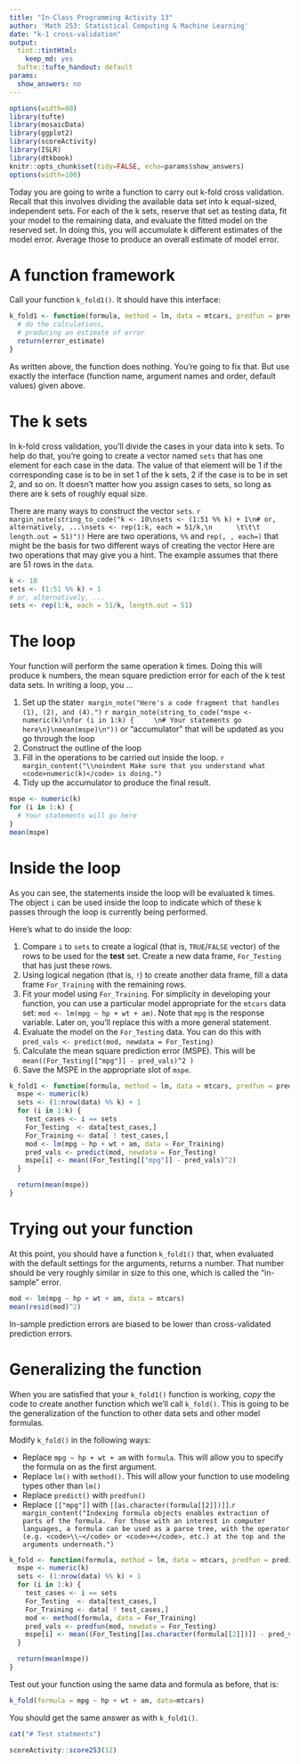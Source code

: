 ```yaml
---
title: "In-Class Programming Activity 13"
author: 'Math 253: Statistical Computing & Machine Learning'
date: "k-1 cross-validation"
output:
  tint::tintHtml:
    keep_md: yes
  tufte::tufte_handout: default
params:
  show_answers: no
---
```


```r
options(width=80)
library(tufte)
library(mosaicData)
library(ggplot2)
library(scoreActivity)
library(ISLR)
library(dtkbook)
knitr::opts_chunk$set(tidy=FALSE, echo=params$show_answers)
options(width=100)
```

Today you are going to write a function to carry out k-fold cross validation.
Recall that this involves dividing the available data set into k equal-sized, independent sets.  For each of the k sets, reserve that set as testing data, fit your model to the remaining data, and evaluate the fitted model on the reserved set.  In doing this, you will accumulate k different estimates of the model error.  Average those to produce an overall estimate of model error.

# A function framework

Call your function `k_fold1()`.  It should have this interface:
```r
k_fold1 <- function(formula, method = lm, data = mtcars, predfun = predict, k = 10) {
  # do the calculations, 
  # producing an estimate of error
  return(error_estimate)
}
```

As written above, the function does nothing.  You're going to fix that.  But use exactly the interface (function name, argument names and order, default values) given above.

# The k sets

In k-fold cross validation, you'll divide the cases in your data into k sets. To help do that, you're going to create a vector named `sets` that has one element for each case in the data. The value of that element will be 1 if the corresponding case is to be in set 1 of the k sets, 2 if the case is to be in set 2, and so on.  It doesn't matter how you assign cases to sets, so long as there are k sets of roughly equal size.

There are many ways to construct the vector `sets`.  `r margin_note(string_to_code("k <- 10\nsets <- (1:51 %% k) + 1\n# or, alternatively, ...\nsets <- rep(1:k, each = 51/k,\n      \t\t\t       length.out = 51)"))` Here are two operations, `%%` and `rep(, , each=)` that might be the basis for two different ways of creating the vector Here are two operations that may give you a hint. The example assumes that there are 51 rows in the `data`.


```r
k <- 10
sets <- (1:51 %% k) + 1
# or, alternatively, ...
sets <- rep(1:k, each = 51/k, length.out = 51)
```

# The loop

Your function will perform the same operation k times.  Doing this will produce k numbers, the mean square prediction error for each of the k test data sets.  In writing a loop, you ... 


1. Set up the state`r margin_note("Here's a code fragment that handles (1), (2), and (4).")` `r margin_note(string_to_code("mspe <- numeric(k)\nfor (i in 1:k) {     \n# Your statements go here\n}\nmean(mspe)\n"))` or "accumulator" that will be updated as you go through the loop
2. Construct the outline of the loop
3. Fill in the operations to be carried out inside the loop. `r margin_content("\\noindent Make sure that you understand what <code>numeric(k)</code> is doing.")`
4. Tidy up the accumulator to produce the final result.
    

```r
mspe <- numeric(k)
for (i in 1:k) {
  # Your statements will go here
}
mean(mspe)
```



# Inside the loop

As you can see, the statements inside the loop will be evaluated k times.  The object `i` can be used inside the loop to indicate which of these k passes through the loop is currently being performed.

Here's what to do inside the loop:

1. Compare `i` to `sets` to create a logical (that is, `TRUE`/`FALSE` vector) of the rows to be used for the **test** set. Create a new data frame, `For_Testing` that has just these rows.
2. Using logical negation (that is, `!`) to create another data frame, fill a data frame `For_Training` with the remaining rows.
3. Fit your model using `For_Training`.  For simplicity in developing your function, you can use a particular model appropriate for the `mtcars` data set: `mod <- lm(mpg ~ hp + wt + am)`.  Note that `mpg` is the response variable.  Later on, you'll replace this with a more general statement.
4. Evaluate the model on the `For_Testing` data. You can do this with `pred_vals <- predict(mod, newdata = For_Testing)`
5. Calculate the mean square prediction error (MSPE). This will be `mean((For_Testing[["mpg"]] - pred_vals)^2 )`
6. Save the MSPE in the appropriate slot of `mspe`.


```r
k_fold1 <- function(formula, method = lm, data = mtcars, predfun = predict, k = 10) {
  mspe <- numeric(k)
  sets <- (1:nrow(data) %% k) + 1 
  for (i in 1:k) {
    test_cases <- i == sets
    For_Testing  <- data[test_cases,]
    For_Training <- data[ ! test_cases,]
    mod <- lm(mpg ~ hp + wt + am, data = For_Training)
    pred_vals <- predict(mod, newdata = For_Testing)
    mspe[i] <- mean((For_Testing[["mpg"]] - pred_vals)^2)
  }

  return(mean(mspe))
}
```

# Trying out your function

At this point, you should have a function `k_fold1()` that, when evaluated with the default settings for the arguments, returns a number.  That number should be very roughly similar in size to this one, which is called the "in-sample" error.
```r
mod <- lm(mpg ~ hp + wt + am, data = mtcars)
mean(resid(mod)^2)
```
In-sample prediction errors are biased to be lower than cross-validated prediction errors.

# Generalizing the function

When you are satisfied that your `k_fold1()` function is working, *copy* the code to create another function which we'll call `k_fold()`.  This is going to be the generalization of the function to other data sets and other model formulas.

Modify `k_fold()` in the following ways:

* Replace `mpg ~ hp + wt + am` with `formula`.  This will allow you to specify the formula on as the first argument.
* Replace `lm()` with `method()`.  This will allow your function to use modeling types other than `lm()`
* Replace `predict()` with `predfun()`
* Replace `[["mpg"]]` with `[[as.character(formula[[2]])]]`.`r margin_content("Indexing formula objects enables extraction of parts of the formula.  For those with an interest in computer languages, a formula can be used as a parse tree, with the operator (e.g. <code>\\~</code> or <code>+</code>, etc.) at the top and the arguments underneath.")`

```r
k_fold <- function(formula, method = lm, data = mtcars, predfun = predict, k = 10) {
  mspe <- numeric(k)
  sets <- (1:nrow(data) %% k) + 1 
  for (i in 1:k) {
    test_cases <- i == sets
    For_Testing  <- data[test_cases,]
    For_Training <- data[ ! test_cases,]
    mod <- method(formula, data = For_Training)
    pred_vals <- predfun(mod, newdata = For_Testing)
    mspe[i] <- mean((For_Testing[[as.character(formula[[2]])]] - pred_vals)^2)
  }

  return(mean(mspe))
}
```

Test out your function using the same data and formula as before, that is:
```r
k_fold(formula = mpg ~ hp + wt + am, data=mtcars)
```

You should get the same answer as with `k_fold1()`.

```r
cat("# Test statments")
```

```r
scoreActivity::score253(12)
```
